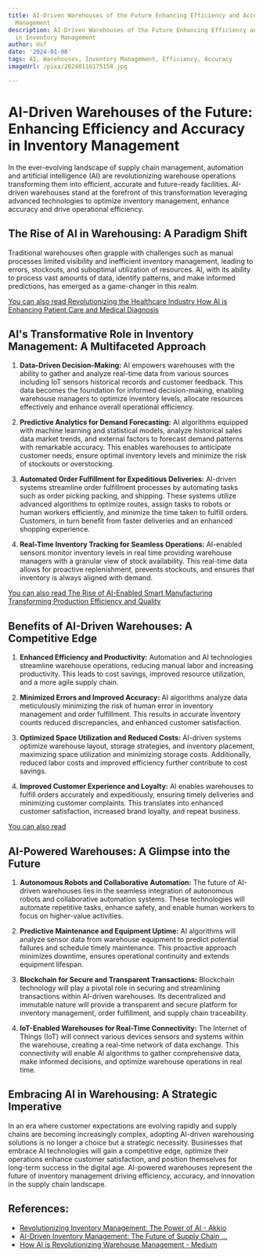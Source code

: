 ```yaml
---
title: AI-Driven Warehouses of the Future Enhancing Efficiency and Accuracy in Inventory
  Management
description: AI-Driven Warehouses of the Future Enhancing Efficiency and Accuracy
  in Inventory Management
author: Usf
date: '2024-01-08'
tags: AI, Warehouses, Inventory Management, Efficiency, Accuracy
imageUrl: /pixa/20240116175158.jpg

---
```

# AI-Driven Warehouses of the  Future: Enhancing  Efficiency and Accuracy in Inventory Management

In  the ever-evolving  landscape of supply chain management, automation and artificial intelligence (AI) are revolutionizing warehouse operations transforming them into efficient, accurate and future-ready facilities. AI-driven warehouses stand  at  the  forefront of this transformation leveraging advanced technologies to optimize inventory  management, enhance accuracy and drive operational  efficiency.

## The Rise of AI in  Warehousing: A Paradigm Shift

Traditional warehouses often grapple with challenges such as manual processes limited visibility and inefficient inventory management, leading to errors, stockouts, and suboptimal utilization of resources. AI, with its ability to  process vast  amounts of  data, identify patterns, and make informed predictions, has emerged as a game-changer in this realm.

[You can also read Revolutionizing  the Healthcare Industry How AI is Enhancing Patient Care and Medical Diagnosis](Revolutionizing%20the%20Healthcare%20Industry%20How%20AI%20is%20Enhancing%20Patient%20Care%20and%20Medical%20Diagnosis)


## AI's Transformative Role in Inventory Management: A Multifaceted  Approach

1. **Data-Driven  Decision-Making:** AI empowers warehouses with the ability to gather and analyze  real-time data from various sources including IoT sensors historical records and customer feedback. This  data becomes the foundation for informed decision-making, enabling warehouse managers to optimize inventory levels,  allocate resources effectively and enhance overall operational efficiency.

2. **Predictive Analytics for Demand Forecasting:** AI algorithms equipped with machine learning and statistical  models, analyze historical sales data market trends, and external factors to forecast demand patterns with remarkable accuracy. This enables warehouses to anticipate customer needs, ensure optimal inventory levels and minimize the risk of stockouts or overstocking.

3. **Automated Order Fulfillment for Expeditious Deliveries:** AI-driven systems streamline order fulfillment processes by automating tasks such as order picking packing, and shipping. These systems utilize advanced algorithms to  optimize routes, assign tasks to robots or human workers efficiently, and minimize the time taken to fulfill orders. Customers,  in turn benefit from  faster deliveries and an enhanced shopping experience.

4. **Real-Time Inventory Tracking for  Seamless Operations:** AI-enabled sensors  monitor inventory levels in real time providing warehouse managers  with a granular view of stock availability. This real-time  data  allows for proactive replenishment, prevents stockouts, and ensures that inventory is always aligned with demand.

[You can also read  The Rise of AI-Enabled Smart Manufacturing Transforming Production Efficiency and Quality](The%20Rise%20of%20AI-Enabled%20Smart%20Manufacturing%20Transforming%20Production%20Efficiency%20and%20Quality)


## Benefits of AI-Driven Warehouses: A Competitive Edge

1. **Enhanced Efficiency and Productivity:** Automation and AI  technologies streamline warehouse operations,  reducing manual labor and increasing productivity. This leads to cost savings, improved resource utilization, and a more agile supply  chain.

2.  **Minimized Errors and Improved Accuracy:** AI algorithms  analyze data  meticulously minimizing the risk of human  error  in inventory management and order fulfillment. This results in accurate inventory  counts reduced discrepancies, and enhanced  customer satisfaction.

3.  **Optimized Space Utilization and Reduced Costs:** AI-driven systems optimize warehouse layout, storage strategies, and inventory  placement, maximizing space utilization and  minimizing storage costs. Additionally, reduced labor  costs  and improved efficiency further contribute to  cost savings.

4. **Improved Customer Experience and Loyalty:** AI enables warehouses to fulfill orders accurately and expeditiously, ensuring timely deliveries and minimizing customer complaints. This translates into enhanced  customer satisfaction, increased brand loyalty, and repeat business.

[You can also read ]()


## AI-Powered  Warehouses:  A Glimpse into the Future

1.  **Autonomous Robots and Collaborative Automation:** The future of AI-driven warehouses lies in the seamless integration of autonomous robots and collaborative automation systems. These technologies will automate repetitive tasks, enhance safety, and enable human workers to focus on higher-value activities.

2. **Predictive  Maintenance and Equipment Uptime:**  AI algorithms will analyze sensor data  from warehouse equipment to predict potential failures  and schedule timely maintenance. This proactive  approach minimizes downtime, ensures operational continuity and extends equipment lifespan.

3. **Blockchain for Secure and Transparent Transactions:** Blockchain technology  will play  a pivotal role in securing and streamlining  transactions within AI-driven warehouses. Its  decentralized and  immutable nature will provide a  transparent and secure platform for inventory management, order fulfillment, and supply chain traceability.

4. **IoT-Enabled  Warehouses for Real-Time Connectivity:** The Internet of Things (IoT) will connect various devices sensors and systems within the warehouse, creating a  real-time network of data exchange. This connectivity will enable AI algorithms to gather comprehensive data, make informed decisions, and  optimize warehouse operations  in real  time.

## Embracing AI in Warehousing: A Strategic Imperative

In an era where customer  expectations are evolving rapidly  and supply  chains are becoming increasingly  complex, adopting AI-driven warehousing solutions is  no longer a choice but a  strategic necessity. Businesses that  embrace AI technologies will gain a competitive edge, optimize their operations enhance customer satisfaction, and position themselves for long-term success in the digital age. AI-powered warehouses represent the future of inventory  management driving efficiency, accuracy, and innovation in the supply  chain landscape.

## References:
- [Revolutionizing Inventory Management: The Power of AI - Akkio](https://www.akkio.com/post/ai-for-inventory-management)
- [AI-Driven Inventory Management: The Future of Supply Chain ...](https://www.aprio.com/ai-driven-inventory-management-the-future-of-supply-chain-automation-for-manufacturing-companies/)
- [How AI is Revolutionizing Warehouse Management - Medium](https://medium.com/@omneelabWMS/how-ai-is-revolutionizing-warehouse-management-5178fe3b23a7)

